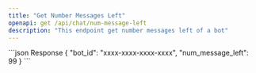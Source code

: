 ```yaml
---
title: "Get Number Messages Left"
openapi: get /api/chat/num-message-left
description: "This endpoint get number messages left of a bot"
---
```


<ResponseExample>
```json Response <Example></Example>
{
  "bot_id": "xxxx-xxxx-xxxx-xxxx",
  "num_message_left": 99
}
```
</ResponseExample>